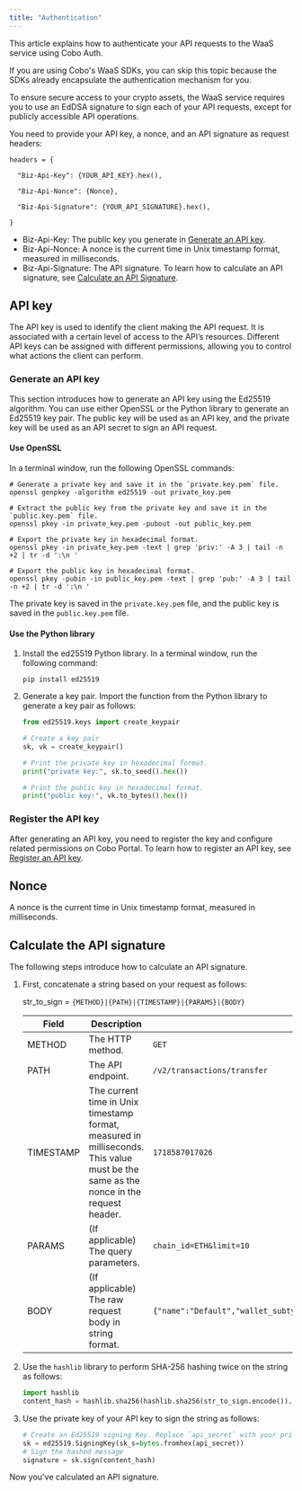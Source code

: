 ```yaml
---
title: "Authentication"
---
```


This article explains how to authenticate your API requests to the WaaS service using Cobo Auth. 

<Note>If you are using Cobo's WaaS SDKs, you can skip this topic because the SDKs already encapsulate the authentication mechanism for you.</Note>

To ensure secure access to your crypto assets, the WaaS service requires you to use an EdDSA signature to sign each of your API requests, except for publicly accessible API operations.

You need to provide your API key, a nonce, and an API signature as request headers:

```
headers = {

  "Biz-Api-Key": {YOUR_API_KEY}.hex(),

  "Biz-Api-Nonce": {Nonce},

  "Biz-Api-Signature": {YOUR_API_SIGNATURE}.hex(),

}
```

- Biz-Api-Key: The public key you generate in [Generate an API key](#generate-an-api-key).
- Biz-Api-Nonce: A nonce is the current time in Unix timestamp format, measured in milliseconds. 
- Biz-Api-Signature: The API signature. To learn how to calculate an API signature, see [Calculate an API Signature](#calculate-the-api-signature).


## API key

The API key is used to identify the client making the API request. It is associated with a certain level of access to the API’s resources. Different API keys can be assigned with different permissions, allowing you to control what actions the client can perform.

### Generate an API key

This section introduces how to generate an API key using the Ed25519 algorithm.
You can use either OpenSSL or the Python library to generate an Ed25519 key pair. The public key will be used as an API key, and the private key will be used as an API secret to sign an API request.

#### Use OpenSSL

In a terminal window, run the following OpenSSL commands:

```shell
# Generate a private key and save it in the `private.key.pem` file.
openssl genpkey -algorithm ed25519 -out private_key.pem

# Extract the public key from the private key and save it in the `public.key.pem` file.
openssl pkey -in private_key.pem -pubout -out public_key.pem

# Export the private key in hexadecimal format.
openssl pkey -in private_key.pem -text | grep 'priv:' -A 3 | tail -n +2 | tr -d ':\n '

# Export the public key in hexadecimal format.
openssl pkey -pubin -in public_key.pem -text | grep 'pub:' -A 3 | tail -n +2 | tr -d ':\n '
```

The private key is saved in the `private.key.pem` file, and the public key is saved in the `public.key.pem` file.

#### Use the Python library

1. Install the ed25519 Python library. In a terminal window, run the following command:

    ```shell
    pip install ed25519
    ```
2. Generate a key pair. Import the function from the Python library to generate a key pair as follows:

    ```python
    from ed25519.keys import create_keypair

    # Create a key pair
    sk, vk = create_keypair()

    # Print the private key in hexadecimal format.
    print("private key:", sk.to_seed().hex())

    # Print the public key in hexadecimal format.
    print("public key:", vk.to_bytes().hex())
    ```

### Register the API key

After generating an API key, you need to register the key and configure related permissions on Cobo Portal. To learn how to register an API key, see [Register an API key](https://manuals.cobo.com/en/portal/developer-console/create-api-key). 

## Nonce

A nonce is the current time in Unix timestamp format, measured in milliseconds. 

## Calculate the API signature

The following steps introduce how to calculate an API signature.

1. First, concatenate a string based on your request as follows:

    str_to_sign = `{METHOD}|{PATH}|{TIMESTAMP}|{PARAMS}|{BODY}`

    | **Field** | **Description**                                              | **Example**                                                  |
    | --------- | ------------------------------------------------------------ | ------------------------------------------------------------ |
    | METHOD    | The HTTP method.                                             | `GET`                                                          |
    | PATH      | The API endpoint.                                            | `/v2/transactions/transfer`                                    |
    | TIMESTAMP | The current time in Unix timestamp format, measured in milliseconds. This value must be the same as the nonce in the request header. | `1718587017026`                                                |
    | PARAMS    | (If applicable) The query parameters.                        | `chain_id=ETH&limit=10  `                                      |
    | BODY      | (If applicable) The raw request body in string format.       | `{"name":"Default","wallet_subtype":"Asset","wallet_type":"Custodial"}` |


2. Use the `hashlib` library to perform SHA-256 hashing twice on the string as follows:

    ```python
    import hashlib
    content_hash = hashlib.sha256(hashlib.sha256(str_to_sign.encode()).digest()).digest()
    ```

3. Use the private key of your API key to sign the string as follows:

    ```python
    # Create an Ed25519 signing Key. Replace `api_secret` with your private key.
    sk = ed25519.SigningKey(sk_s=bytes.fromhex(api_secret))
    # Sign the hashed message
    signature = sk.sign(content_hash)
    ```

Now you've calculated an API signature.
